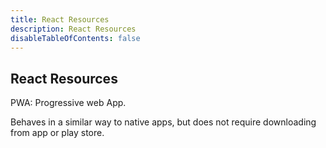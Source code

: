 ```yaml
---
title: React Resources
description: React Resources
disableTableOfContents: false
---
```


## React Resources

PWA: Progressive web App.

Behaves in a similar way to native apps, but does not require downloading from app or play store.
